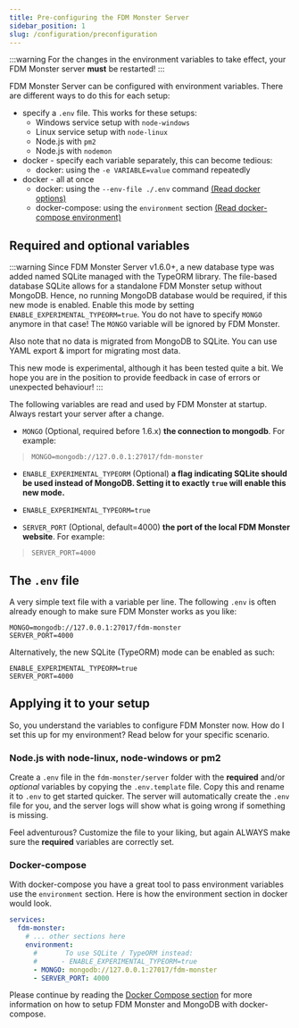 ```yaml
---
title: Pre-configuring the FDM Monster Server
sidebar_position: 1
slug: /configuration/preconfiguration
---
```


:::warning
For the changes in the environment variables to take effect, your FDM Monster server **must** be restarted!
:::

FDM Monster Server can be configured with environment variables. There are different ways to do this for each setup:

- specify a `.env` file. This works for these setups:
  - Windows service setup with `node-windows`
  - Linux service setup with `node-linux`
  - Node.js with `pm2`
  - Node.js with `nodemon`
- docker - specify each variable separately, this can become tedious:
  - docker: using the `-e VARIABLE=value` command repeatedly
- docker - all at once
  - docker: using the `--env-file ./.env`
    command [(Read docker options)](https://docs.docker.com/engine/reference/commandline/run/#options)
  - docker-compose: using the `environment`
    section [(Read docker-compose environment)](https://docs.docker.com/compose/environment-variables/)

## Required and optional variables

:::warning
Since FDM Monster Server v1.6.0+, a new database type was added named SQLite managed with the TypeORM library.
The file-based database SQLite allows for a standalone FDM Monster setup without MongoDB.
Hence, no running MongoDB database would be required, if this new mode is enabled.
Enable this mode by setting `ENABLE_EXPERIMENTAL_TYPEORM=true`. You do not have to specify `MONGO` anymore in that case!
The `MONGO` variable will be ignored by FDM Monster.

Also note that no data is migrated from MongoDB to SQLite. You can use YAML export & import for migrating most data.

This new mode is experimental, although it has been tested quite a bit. We hope you are in the position to provide
feedback
in case of errors or unexpected behaviour!
:::

The following variables are read and used by FDM Monster at startup. Always restart your server after a change.

- `MONGO` (Optional, required before 1.6.x) **the connection to mongodb**. For example:

> `MONGO=mongodb://127.0.0.1:27017/fdm-monster`

- `ENABLE_EXPERIMENTAL_TYPEORM` (Optional) **a flag indicating SQLite should be used instead of MongoDB. Setting it to
  exactly `true` will enable this new mode.**

- `ENABLE_EXPERIMENTAL_TYPEORM=true`

- `SERVER_PORT` (Optional, default=4000) **the port of the local FDM Monster website**. For example:

> `SERVER_PORT=4000`

## The `.env` file

A very simple text file with a variable per line. The following `.env` is often already enough to make sure FDM Monster
works as you like:

```dotenv
MONGO=mongodb://127.0.0.1:27017/fdm-monster
SERVER_PORT=4000
```

Alternatively, the new SQLite (TypeORM) mode can be enabled as such:

```dotenv
ENABLE_EXPERIMENTAL_TYPEORM=true
SERVER_PORT=4000
```

## Applying it to your setup

So, you understand the variables to configure FDM Monster now. How do I set this up for my environment? Read below for
your specific scenario.

### Node.js with node-linux, node-windows or pm2

Create a `.env` file in the `fdm-monster/server` folder with the **required** and/or _optional_ variables by copying
the `.env.template` file.
Copy this and rename it to `.env` to get started quicker.
The server will automatically create the `.env` file for you, and the server logs will show what is going wrong if
something is missing.

Feel adventurous? Customize the file to your liking, but again ALWAYS make sure the **required** variables are correctly
set.

### Docker-compose

With docker-compose you have a great tool to pass environment variables use the `environment` section.
Here is how the environment section in docker would look.

```yaml
services:
  fdm-monster:
    # ... other sections here
    environment:
      #       To use SQLite / TypeORM instead:
      #      - ENABLE_EXPERIMENTAL_TYPEORM=true
      - MONGO: mongodb://127.0.0.1:27017/fdm-monster
      - SERVER_PORT: 4000
```

Please continue by reading the [Docker Compose section](../installing/docker_compose.mdx) for more information on how
to setup FDM Monster and MongoDB with docker-compose.
